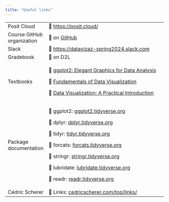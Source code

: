```yaml
---
title: "Useful links"
---
```


+----------------------------+------------------------------------------------------------------------------------+
| Posit Cloud                | 🔗 <https://posit.cloud/>                                                          |
+----------------------------+------------------------------------------------------------------------------------+
| Course GitHub organization | 🔗 on [GitHub](https://github.com/INFO-526-S24/INFO526-S24)                        |
+----------------------------+------------------------------------------------------------------------------------+
| Slack                      | 🔗 <https://datavizaz-spring2024.slack.com>                                        |
+----------------------------+------------------------------------------------------------------------------------+
| Gradebook                  | 🔗 on D2L                                                                          |
+----------------------------+------------------------------------------------------------------------------------+
| Textbooks                  | 🔗 [ggplot2: Elegant Graphics for Data Analysis](https://ggplot2-book.org/)        |
|                            |                                                                                    |
|                            | 🔗 [Fundamentals of Data Visualization](https://clauswilke.com/dataviz/)           |
|                            |                                                                                    |
|                            | 🔗 [Data Visualization: A Practical Introduction](https://socviz.co/)              |
+----------------------------+------------------------------------------------------------------------------------+
| Package documentation      | 🔗 ggplot2: [ggplot2.tidyverse.org](https://ggplot2.tidyverse.org/)                |
|                            |                                                                                    |
|                            | 🔗 dplyr: [dplyr.tidyverse.org](https://dplyr.tidyverse.org/)                      |
|                            |                                                                                    |
|                            | 🔗 tidyr: [tidyr.tidyverse.org](https://tidyr.tidyverse.org/)                      |
|                            |                                                                                    |
|                            | 🔗 forcats: [forcats.tidyverse.org](https://forcats.tidyverse.org/)                |
|                            |                                                                                    |
|                            | 🔗 stringr: [stringr.tidyverse.org](https://stringr.tidyverse.org/)                |
|                            |                                                                                    |
|                            | 🔗 lubridate: [lubridate.tidyverse.org](https://lubridate.tidyverse.org/)          |
|                            |                                                                                    |
|                            | 🔗 readr: [readr.tidyverse.org](https://readr.tidyverse.org/)                      |
+----------------------------+------------------------------------------------------------------------------------+
| Cédric Scherer             | 🔗 Links: [cedricscherer.com/top/links/](https://www.cedricscherer.com/top/links/) |
+----------------------------+------------------------------------------------------------------------------------+
